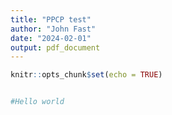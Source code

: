```yaml
---
title: "PPCP test"
author: "John Fast"
date: "2024-02-01"
output: pdf_document
---
```


```r
knitr::opts_chunk$set(echo = TRUE)


#Hello world

```
